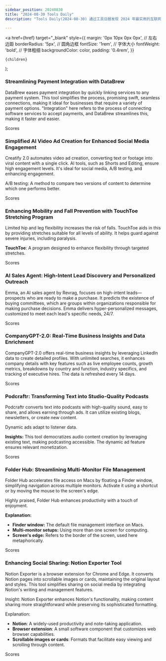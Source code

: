 ```yaml
---
sidebar_position: 20240830
title: "2024-08-30 Tools Daily"
description: "Tools Daily(2024-08-30) 通过工具日报发现 2024 年最实用的互联网软件、AI工具和产品！"

---
```



  <a
    href={href}
    target="_blank"
    style={{
      margin: '0px 10px 0px 0px', // 左右边距
      borderRadius: '5px', // 圆角边框
      fontSize: '1rem', // 字体大小
      fontWeight: 'bold', // 字体粗细
      backgroundColor: color,
      padding: '0.4rem',
    }}
  >
    {children}
  </a>
);


### Streamlining Payment Integration with DataBrew

DataBrew eases payment integration by quickly linking services to any payment system. This tool simplifies the process, promising swift, seamless connections, making it ideal for businesses that require a variety of payment options. "Integration" here refers to the process of connecting software services to accept payments, and DataBrew streamlines this, making it faster and easier.

<Link href="/news/2024/08/30/Streamlining-Payment-Integration-with-DataBrew" color="#B0C4DE">Scores</Link>

### Simplified AI Video Ad Creation for Enhanced Social Media Engagement

Creatify 2.0 automates video ad creation, converting text or footage into viral content with a single click. AI tools, such as Shorts and Editing, ensure high engagement levels. It's ideal for social media, A/B testing, and enhancing engagement.

A/B testing: A method to compare two versions of content to determine which one performs better.

<Link href="/news/2024/08/30/Simplified-AI-Video-Ad-Creation-for-Enhanced-Social-Media-En" color="#B0C4DE">Scores</Link>

### Enhancing Mobility and Fall Prevention with TouchToe Stretching Program

Limited hip and leg flexibility increases the risk of falls. TouchToe aids in this by providing stretches suitable for all levels of ability. It helps guard against severe injuries, including paralysis.

**TouchToe**: A program designed to enhance flexibility through targeted stretches.

<Link href="/news/2024/08/30/Enhancing-Mobility-and-Fall-Prevention-with-TouchToe-Stretch" color="#B0C4DE">Scores</Link>

### AI Sales Agent: High-Intent Lead Discovery and Personalized Outreach

Emma, an AI sales agent by Revrag, focuses on high-intent leads—prospects who are ready to make a purchase. It predicts the existence of buying committees, which are groups within organizations responsible for making purchase decisions. Emma delivers hyper-personalized messages, customized to meet each lead's specific needs, 24/7.

<Link href="/news/2024/08/30/AI-Sales-Agent-HighIntent-Lead-Discovery-and-Personalized-Ou" color="#B0C4DE">Scores</Link>

### CompanyGPT-2.0: Real-Time Business Insights and Data Enrichment

CompanyGPT-2.0 offers real-time business insights by leveraging LinkedIn data to create detailed profiles. With unlimited searches, it enhances company details with key features such as live employee counts, growth metrics, breakdowns by country and function, industry specifics, and tracking of executive hires. The data is refreshed every 14 days.

<Link href="/news/2024/08/30/CompanyGPT20-RealTime-Business-Insights-and-Data-Enrichment" color="#B0C4DE">Scores</Link>

### Podcraftr: Transforming Text into Studio-Quality Podcasts

Podcraftr converts text into podcasts with high-quality sound, easy to share, and allows earning through ads. It can utilize existing blogs, newsletters, or create new content.

Dynamic ads adapt to listener data.

**Insights:**
This tool democratizes audio content creation by leveraging existing text, making podcasting accessible. The dynamic ad feature ensures relevant monetization.

<Link href="/news/2024/08/30/Podcraftr-Transforming-Text-into-StudioQuality-Podcasts" color="#B0C4DE">Scores</Link>

### Folder Hub: Streamlining Multi-Monitor File Management

Folder Hub accelerates file access on Macs by floating a Finder window, simplifying navigation across multiple monitors. Activate it using a shortcut or by moving the mouse to the screen's edge.

Highly praised, Folder Hub enhances productivity with a touch of enjoyment.

**Explanation:**
- **Finder window:** The default file management interface on Macs.
- **Multi-monitor setups:** Using more than one screen for computing.
- **Screen's edge:** Refers to the border of the screen, used here metaphorically.

<Link href="/news/2024/08/30/Folder-Hub-Streamlining-MultiMonitor-File-Management" color="#B0C4DE">Scores</Link>

### Enhancing Social Sharing: Notion Exporter Tool

Notion Exporter is a browser extension for Chrome and Edge. It converts Notion pages into scrollable images or cards, maintaining the original layout and styles. This tool simplifies sharing on social media by integrating Notion's writing and management features.

Insight: Notion Exporter enhances Notion's functionality, making content sharing more straightforward while preserving its sophisticated formatting.

Explanation:
- **Notion**: A widely-used productivity and note-taking application.
- **Browser extension**: A small software component that customizes web browser capabilities.
- **Scrollable images or cards**: Formats that facilitate easy viewing and scrolling through content.

<Link href="/news/2024/08/30/Enhancing-Social-Sharing-Notion-Exporter-Tool" color="#B0C4DE">Scores</Link>

